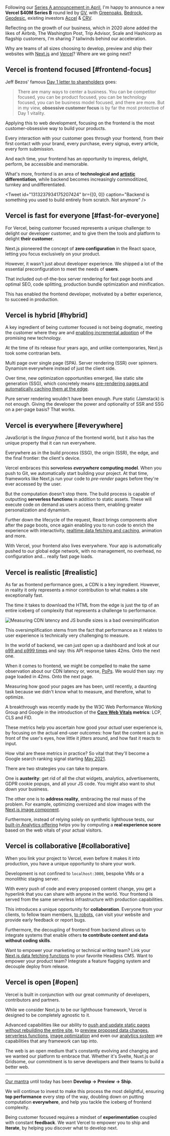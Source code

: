 Following our [Series A announcement in April](/2020/vercel), I'm happy to announce a new **Vercel $40M Series B** round led by [GV](https://www.gv.com), with [Greenoaks](http://www.greenoakscap.com), [Bedrock](https://www.bedrockcap.com), [Geodesic](https://www.geodesiccap.com), existing investors [Accel](https://www.accel.com) & [CRV](https://www.crv.com).

Reflecting on the growth of our business, which in 2020 alone added the likes of Airbnb, The Washington Post, Trip Advisor, Scale and Hashicorp as flagship customers, I'm sharing 7 tailwinds behind our acceleration.

Why are teams of all sizes choosing to develop, preview and ship their websites with [Next.js](https://nextjs.org) and [Vercel](https://vercel.com)? Where are we going next?

## Vercel is frontend focused [#frontend-focus]

Jeff Bezos' famous [Day 1 letter to shareholders](https://www.aboutamazon.com/news/company-news/2016-letter-to-shareholders) goes:

> There are many ways to center a business. You can be competitor focused, you can be product focused, you can be technology focused, you can be business model focused, and there are more. But in my view, **obsessive customer focus** is by far the most protective of Day 1 vitality.

Applying this to web development, focusing on the frontend is the most customer-obsessive way to build your products.

Every interaction with your customer goes through your frontend, from their first contact with your brand, every purchase, every signup, every article, every form submission.

And each time, your frontend has an opportunity to impress, delight, perform, be accessible and memorable.

What's more, frontend is an area of **technological and [artistic](https://www.fastcompany.com/90521691/first-look-kanye-wests-new-website-turns-shopping-into-art) differentiation**, while backend becomes increasingly commoditized, turnkey and undifferentiated.

<Tweet
  id="1313237934175207424"
  br={[0, 0]}
  caption="Backend is something you used to build entirely from scratch. Not anymore"
/>

## Vercel is fast for everyone [#fast-for-everyone]

For Vercel, being customer focused represents a unique challenge: to delight our developer customer, and to give them the tools and platform to delight **their customer**.

<Tweet
  id="708675139253174273"
  caption="The world right before Next.js was born"
/>

Next.js pioneered the concept of **zero configuration** in the React space, letting you focus exclusively on your product.

However, it wasn't just about developer experience. We shipped a lot of the essential preconfiguration to meet the needs of **users**.

That included out-of-the-box server rendering for fast page boots and optimal SEO, code splitting, production bundle optimization and minification.

This has enabled the frontend developer, motivated by a better experience, to succeed in production.

<Tweet
  id="1286769353027801088"
  br={[0]}
  caption="Next.js powers giants like Apple and revolutionary products like TikTok.com"
/>

## Vercel is hybrid [#hybrid]

A key ingredient of being customer focused is not being dogmatic, meeting the customer where they are and [enabling incremental adoption](https://nextjs.org/blog/incremental-adoption) of the promising new technology.

At the time of its release four years ago, and unlike contemporaries, Next.js took some contrarian bets.

Multi page over single page (SPA). Server rendering (SSR) over spinners. Dynamism everywhere instead of just the client side.

Over time, new optimization opportunities emerged, like static site generation (SSG), which concretely means [pre-rendering pages and automatically caching them at the edge](/2020/static-hoisting).

Pure server rendering wouldn't have been enough. Pure static (Jamstack) is not enough. Giving the developer the power and optionality of SSR and SSG on a per-page basis? That works.

<Tweet
  id="1133265031318134785"
  caption="Next.js is in constant evolution, while maintaining backwards compatibility"
/>

## Vercel is everywhere [#everywhere]

JavaScript is the _lingua franca_ of the frontend world, but it also has the unique property that it can run everywhere.

Everywhere as in the build process (SSG), the origin (SSR), the edge, and the final frontier: the client's device.

Vercel embraces this <s>serverless</s> **_everywhere_ computing model**. When you push to Git, we automatically start building your project. At that time, frameworks like Next.js run your code to <em>pre-render</em> pages before they're ever accessed by the user.

But the computation doesn't stop there. The build process is capable of outputting **serverless functions** in addition to static assets. These will execute code on demand as users access them, enabling greater personalization and dynamism.

Further down the lifecycle of the request, React brings components alive after the page boots, once again enabling you to run code to enrich the experience with interactivity, [realtime data fetching and caching](https://swr.vercel.app), animation and more.

With Vercel, your frontend also lives everywhere. Your app is automatically pushed to our global edge network, with no management, no overhead, no configuration and… really fast page loads.

## Vercel is realistic [#realistic]

As far as frontend performance goes, a CDN is a key ingredient. However, in reality it only represents a minor contribution to what makes a site exceptionally fast.

The time it takes to download the HTML from the edge is just the tip of an entire iceberg of complexity that represents a challenge to performance.

<Image alt="Measuring CDN latency and JS bundle sizes is a bad oversimplification" src="/images/next-for-vercel/iceberg.jpg" />

This oversimplification stems from the fact that performance as it relates to user experience is technically very challenging to measure.

In the world of backend, we can just open up a dashboard and look at our [p99 and p999 times](http://latencytipoftheday.blogspot.com/2014/06/latencytipoftheday-most-page-loads.html) and say: this API response takes 42ms. Onto the next one.

When it comes to frontend, we might be compelled to make the same observation about our CDN latency or, worse, [PoPs](https://www.fastly.com/blog/why-having-more-pops-isnt-always-better). We would then say: my page loaded in 42ms. Onto the next page.

Measuring how good your pages are has been, until recently, a daunting task because we didn't know what to measure, and therefore, what to optimize.

A breakthrough was recently made by the W3C Web Performance Working Group and Google in the introduction of the **[Core Web Vitals](https://web.dev/vitals/) metrics**: LCP, CLS and FID.

These metrics help you ascertain how good your _actual_ user experience is, by focusing on the actual end-user outcomes: how fast the content is put in front of the user's eyes, how little it jitters around, and how fast it reacts to input.

How vital are these metrics in practice? So vital that they'll become a Google search ranking signal starting [May 2021](https://www.searchenginejournal.com/google-core-web-vitals-ranking-signals/387142/).

There are two strategies you can take to prepare.

One is **austerity**: get rid of all the chat widgets, analytics, advertisements, GDPR cookie popups, and all your JS code. You might also want to shut down your business.

The other one is to **address reality**, embracing the real mass of the problem. For example, optimizing oversized and slow images with the [Next.js image component](https://nextjs.org/docs/api-reference/next/image).

Furthermore, instead of relying solely on synthetic lighthouse tests, our [built-in Analytics offering](https://vercel.com/analytics) helps you by computing a **real experience score** based on the web vitals of your actual visitors.

<Tweet
  id="1321153986330828815"
  caption="Hashicorp uses Vercel analytics to stay true to their performance goals"
/>

## Vercel is collaborative [#collaborative]

When you link your project to Vercel, even before it makes it into production, you have a unique opportunity to share your work.

Development is not confined to `localhost:3000`, bespoke VMs or a monolithic staging server.

<Tweet
  id="1338797740147552256"
  caption="Each branch and PR is an opportunity to try your real frontend"
/>

With every push of code and every proposed content change, you get a hyperlink that you can share with anyone in the world. Your frontend is served from the same serverless infrastructure with production capabilities.

This introduces a unique opportunity for **collaboration**. Everyone from your clients, to fellow team members, [to robots](/2020/develop-preview-test), can visit your website and provide early feedback or report bugs.

Furthermore, the decoupling of frontend from backend allows us to integrate systems that enable others **to contribute content and data without coding skills**.

Want to empower your marketing or technical writing team? Link your [Next.js data fetching functions](https://nextjs.org/docs/basic-features/data-fetching) to your favorite Headless CMS. Want to empower your product team? Integrate a feature flagging system and decouple deploy from release.

## Vercel is open [#open]

Vercel is built in conjunction with our great community of developers, contributors and partners.

While we consider Next.js to be our lighthouse framework, Vercel is designed to be completely agnostic to it.

Advanced capabilities like our ability to [push and update static pages without rebuilding the entire site](https://twitter.com/KukicAdo/status/1298792983244857345), to [preview proposed data changes](https://next-preview.vercel.app), [serverless functions](https://vercel.com/docs/serverless-functions/introduction), [image optimization](https://vercel.com/docs/next.js/image-optimization) and even our [analytics system](https://vercel.com/docs/analytics) are capabilities that any framework can tap into.

The web is an open medium that's constantly evolving and changing and we wanted our platform to embrace that. Whether it's Svelte, Nuxt.js or Gridsome, our commitment is to serve developers and their teams to build a better web.

***

[Our mantra](https://vercel.com/home) until today has been **Develop → Preview → Ship**.

We will continue to invest to make this process the most delightful, ensuring **top performance** every step of the way, doubling down on putting computation **everywhere**, and help you tackle the iceberg of frontend complexity.

Being customer focused requires a mindset of **experimentation** coupled with constant **feedback**. We want Vercel to empower you to ship and **Iterate**, by helping you discover what to develop next.
